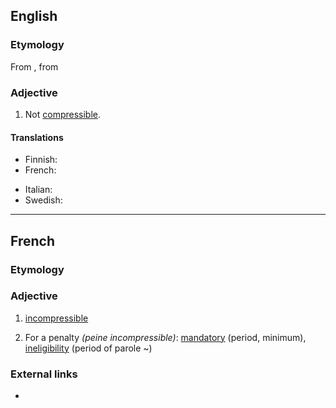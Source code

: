 ==English==

===Etymology===
From {{etyl|fr|en}} {{m|fr|incompressible}}, from {{prefix|in|compressible|lang=en}}

===Adjective===
{{en-adj|-}}

# Not [[compressible]].

====Translations====
{{trans-top|not compressible}}
* Finnish: {{t|fi|puristumaton}}
* French: {{t+|fr|incompressible}}
{{trans-mid}}
* Italian: {{t|it|incomprimibile}}
* Swedish: {{t+|sv|inkompressibel}}
{{trans-bottom}}

----

==French==

===Etymology===
{{prefix|in|compressible|lang=fr}}

===Adjective===
{{fr-adj}}

# [[#English|incompressible]]
# {{lb|fr|legal}} For a penalty ''(peine incompressible)'': [[mandatory]] (period, minimum), [[ineligibility]] (period of parole ~)

===External links===
* {{R:TLFi}}